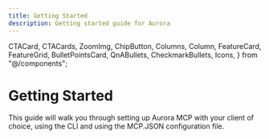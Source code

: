 ```yaml
---
title: Getting Started
description: Getting started guide for Aurora
---
```


  CTACard,
  CTACards,
  ZoomImg,
  ChipButton,
  Columns,
  Column,
  FeatureCard,
  FeatureGrid,
  BulletPointsCard,
  QnABullets,
  CheckmarkBullets,
  Icons,
} from "@/components";

# Getting Started

This guide will walk you through setting up Aurora MCP with your client of choice, using the CLI and using the MCP.JSON configuration file.

<FeatureGrid columns={3}>
  <FeatureCard
    href="/aurora/getting-started#setting-up-aurora-mcp-with-aurora-cli"
    Icon={Icons.cli}
    title="Setting up Aurora MCP with Aurora CLI"
    variant="aurora"
  />
    
  <FeatureCard
    href="/aurora/getting-started#configuring-aurora-mcp-with-mcpjson"
    Icon={Icons.json}
    title="Configuring Aurora MCP with MCP.JSON"
    description="
    "
    variant="aurora"
  />
  
  <FeatureCard
    href="/aurora/getting-started#client-reference"
    Icon={Icons.computer}
    title="Client Reference"
    description="Claude, Cursor, Windsurf, and other clients"
    variant="aurora"
  />

</FeatureGrid>